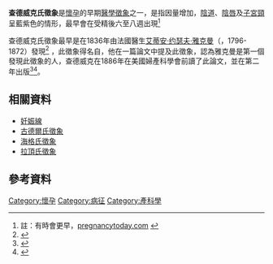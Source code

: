 {{medical}}
'''查德威克氏徵象'''是[[懷孕|懷孕]]的早期[[醫學徵象|醫學徵象]]之一，是指因{{le|血流|Blood flow}}量增加，[[陰道|陰道]]、[[陰唇|陰唇]]及[[子宮頸|子宮頸]]呈藍紫色的情形，最早會在受精後六至八週出現<ref>註：有時會更早，[http://www.pregnancytoday.com/glossary/232-Chadwick%27s+Sign/ pregnancytoday.com] {{webarchive|url=https://web.archive.org/web/20090722151817/http://www.pregnancytoday.com/glossary/232-Chadwick%27s+Sign/ |date=2009-07-22 }}</ref>

查德威克氏徵象最早是在1836年由法國醫生[[艾蒂安·约瑟夫·雅克曼|艾蒂安·约瑟夫·雅克曼]]（{{lang|fr|Étienne Joseph Jacquemin}}，1796-1872）發現<ref name="pmid4925842">{{Cite journal|first = James E.|last = Gleichert|title = Étienne Joseph Jacquemin, Discoverer of 'Chadwick's Sign'|url = https://archive.org/details/sim_journal-of-the-history-of-medicine-and-allied-sciences_1971-01_26_1/page/75|journal = Journal of the History of Medicine and Allied Sciences|volume = 26|issue = 1|pages = 75–80|year = 1971|pmid = 4925842|doi = 10.1093/jhmas/XXVI.1.75}}</ref> ，此徵象得名自{{le|詹姆斯·瑞德·查德威克|James Read Chadwick}}，他在一篇論文中提及此徵象，認為雅克曼是第一個發現此徵象的人，查德威克在1886年在美國婦產科學會前讀了此論文，並在第二年出版<ref name="pmid4925842">{{Cite journal|first = James E.|last = Gleichert|title = Étienne Joseph Jacquemin, Discoverer of 'Chadwick's Sign'|url = https://archive.org/details/sim_journal-of-the-history-of-medicine-and-allied-sciences_1971-01_26_1/page/75|journal = Journal of the History of Medicine and Allied Sciences|volume = 26|issue = 1|pages = 75–80|year = 1971|pmid = 4925842|doi = 10.1093/jhmas/XXVI.1.75}}</ref><ref>{{Cite journal|first = James Reed|last = Chadwick|title = The value of the bluish discoloration of the vaginal entrance as a sign of pregnancy|journal = Transactions of the American Gynecological Society|year = 1887|pages = 399–418|issue = 11}}</ref>。

== 相關資料 ==
* [[妊娠線|妊娠線]]
* [[古德爾氏徵象|古德爾氏徵象]]
* [[海格氏徵象|海格氏徵象]]
* [[拉頂氏徵象|拉頂氏徵象]]

== 參考資料 ==
{{reflist}}

{{醫學小作品}}

[[Category:懷孕|Category:懷孕]]
[[Category:病征|Category:病征]]
[[Category:產科學|Category:產科學]]